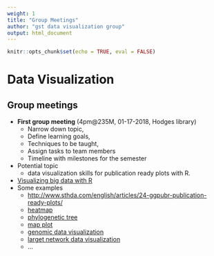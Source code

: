 ```yaml
---
weight: 1
title: "Group Meetings"
author: "gst data visualization group"
output: html_document
---
```


<style>
pre code, pre, code {
  white-space: pre !important;
  overflow-x: scroll !important;
  word-break: keep-all !important;
  word-wrap: initial !important;
}
</style>

```r
knitr::opts_chunk$set(echo = TRUE, eval = FALSE)
```



# Data Visualization

## Group meetings

* **First group meeting** (4pm@235M, 01-17-2018, Hodges library)
    + Narrow down topic, 
    + Define learning goals, 
    + Techniques to be taught,
    + Assign tasks to team members
    + Timeline with milestones for the semester
    
* Potential topic
    + data visualization skills for publication ready plots with R.
* [Visualizing big data with R](https://beta.rstudioconnect.com/jmcphers/datavis-talk/datavis.html)
* Some examples
    + [http://www.sthda.com/english/articles/24-ggpubr-publication-ready-plots/](http://www.sthda.com/english/articles/24-ggpubr-publication-ready-plots/)
    + [heatmap](https://www.dovepress.com/cr_data/article_fulltext/s59000/59871/img/fig1.jpg)
    + [phylogenetic tree](http://rsbl.royalsocietypublishing.org/content/12/8/20160407)
    + [map plot](https://www.arilamstein.com/blog/2016/01/25/mapping-us-religion-adherence-county-r/)
    + [genomic data visualization](https://academic.oup.com/bioinformatics/article/32/19/3012/2196360)
    + [larget network data visualization](https://academic.oup.com/bioinformatics/article/30/19/2834/2422229)
    + ...
    
    
  